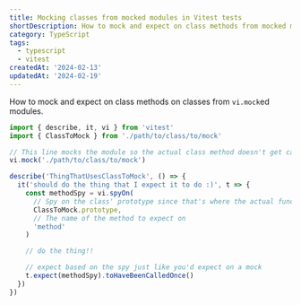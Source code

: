```yaml
---
title: Mocking classes from mocked modules in Vitest tests
shortDescription: How to mock and expect on class methods from mocked modules.
category: TypeScript
tags:
  - typescript
  - vitest
createdAt: '2024-02-13'
updatedAt: '2024-02-19'
---
```


How to mock and expect on class methods on classes from `vi.mock`ed modules.

```ts
import { describe, it, vi } from 'vitest'
import { ClassToMock } from './path/to/class/to/mock'

// This line mocks the module so the actual class method doesn't get called
vi.mock('./path/to/class/to/mock')

describe('ThingThatUsesClassToMock', () => {
  it('should do the thing that I expect it to do :)', t => {
    const methodSpy = vi.spyOn(
      // Spy on the class' prototype since that's where the actual function is
      ClassToMock.prototype,
      // The name of the method to expect on
      'method'
    )

    // do the thing!!

    // expect based on the spy just like you'd expect on a mock
    t.expect(methodSpy).toHaveBeenCalledOnce()
  })
})
```
